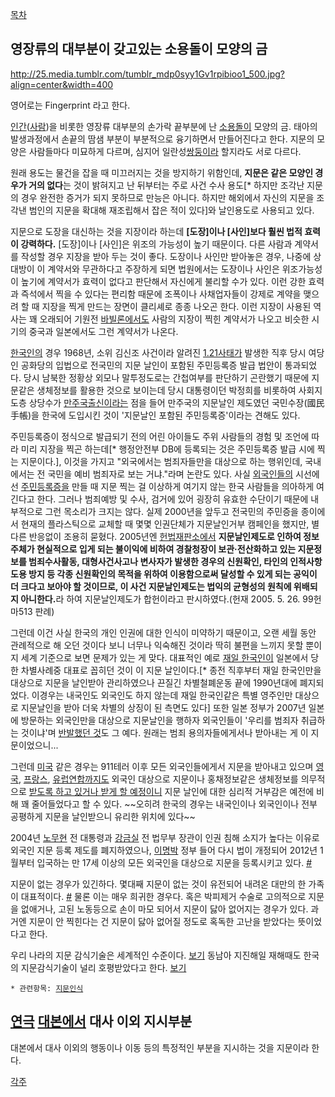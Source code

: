 [[목차]]
== 영장류의 대부분이 갖고있는 소용돌이 모양의 금 ==
http://25.media.tumblr.com/tumblr_mdp0syy1Gv1rpibioo1_500.jpg?align=center&width=400

영어로는 Fingerprint 라고 한다.

[[인간]]([[사람]])을 비롯한 영장류 대부분의 손가락 끝부분에 난 [[소용돌이]] 모양의 금. 태아의 발생과정에서 손끝의 땀샘 부분이 부분적으로 융기하면서 만들어진다고 한다. 지문의 모양은 사람들마다 미묘하게 다르며, 심지어 일란성[[쌍둥이]]라 할지라도 서로 다르다. 

원래 용도는 물건을 잡을 때 미끄러지는 것을 방지하기 위함인데, '''지문은 같은 모양인 경우가 거의 없다'''는 것이 밝혀지고 난 뒤부터는 주로 사건 수사 용도[* 하지만 조각난 지문의 경우 완전한 증거가 되지 못하므로 만능은 아니다. 하지만 해외에서 자신의 지문을 조각낸 범인의 지문을 확대해 재조립해서 잡은 적이 있다]와 날인용도로 사용되고 있다.

지문으로 도장을 대신하는 것을 지장이라 하는데 '''[도장]이나 [사인]보다 훨씬 법적 효력이 강력하다.''' [도장]이나 [사인]은 위조의 가능성이 높기 때문이다. 다른 사람과 계약서를 작성할 경우 지장을 받아 두는 것이 좋다. 도장이나 사인만 받아놓은 경우, 나중에 상대방이 이 계약서와 무관하다고 주장하게 되면 법원에서는 도장이나 사인은 위조가능성이 높기에 계약서가 효력이 없다고 판단해서 자신에게 불리할 수가 있다. 이런 강한 효력과 즉석에서 찍을 수 있다는 편리함 때문에 조폭이나 사채업자들이 강제로 계약을 맺으려 할 때 지장을 찍게 만드는 장면이 클리셰로 종종 나오곤 한다. 이런 지장이 사용된 역사는 꽤 오래되어 기원전 [[바빌론]]에서도 사람의 지장이 찍힌 계약서가 나오고 비슷한 시기의 중국과 일본에서도 그런 계약서가 나온다. 

[[한국인]]의 경우 1968년, 소위 김신조 사건이라 알려진 [[1.21사태]]가 발생한 직후 당시 여당인 공화당의 입법으로 전국민의 지문 날인이 포함된 주민등록증 발급 법안이 통과되었다. 당시 남북한 정황상 외모나 말투정도로는 간첩여부를 판단하기 곤란했기 때문에 지문같은 생체정보를 활용한 것으로 보이는데 당시 대통령이던 박정희를 비롯하여 사회지도층 상당수가 [[만주국]]출신이라는 점을 들어 만주국의 지문날인 제도였던 국민수장(國民手帳)을 한국에 도입시킨 것이 '지문날인 포함된 주민등록증'이라는 견해도 있다.

주민등록증이 정식으로 발급되기 전의 어린 아이들도 주위 사람들의 경험 및 조언에 따라 미리 지장을 찍곤 하는데[* 행정안전부 DB에 등록되는 것은 주민등록증 발급 시에 찍는 지문이다.], 이것을 가지고 "외국에서는 범죄자들만을 대상으로 하는 행위인데, 국내에서는 전 국민을 예비 범죄자로 보는 거냐."라며 논란도 있다. 사실 [[외국인]]들의 시선에선 [[주민등록증]]을 만들 때 지문 찍는 걸 이상하게 여기지 않는 한국 사람들을 의아하게 여긴다고 한다. 그러나 범죄예방 및 수사, 검거에 있어 굉장히 유효한 수단이기 때문에 내부적으로 그런 목소리가 크지는 않다. 실제 2000년을 앞두고 전국민의 주민증을 종이에서 현재의 플라스틱으로 교체할 때 몇몇 인권단체가 지문날인거부 캠페인을 했지만, 별다른 반응없이 조용히 묻혔다. 2005년엔 [[헌법재판소]]에서 '''지문날인제도로 인하여 정보주체가 현실적으로 입게 되는 불이익에 비하여 경찰청장이 보관·전산화하고 있는 지문정보를 범죄수사활동, 대형사건사고나 변사자가 발생한 경우의 신원확인, 타인의 인적사항 도용 방지 등 각종 신원확인의 목적을 위하여 이용함으로써 달성할 수 있게 되는 공익이 더 크다고 보아야 할 것이므로, 이 사건 지문날인제도는 법익의 균형성의 원칙에 위배되지 아니한다.'''라 하여 지문날인제도가 합헌이라고 판시하였다.(헌재 2005. 5. 26. 99헌마513 판례) 

그런데 이건 사실 한국의 개인 인권에 대한 인식이 미약하기 때문이고, 오랜 세월 동안 관례적으로 해 오던 것이다 보니 너무나 익숙해진 것이라 딱히 불편을 느끼지 못할 뿐이지 세계 기준으로 보면 문제가 있는 게 맞다. 대표적인 예로 [[재일 한국인]]이 일본에서 당한 차별사례중 대표로 꼽히던 것이 이 지문 날인이다.[* 종전 직후부터 재일 한국인만을 대상으로 지문을 날인받아 관리하였으나 끈질긴 차별철폐운동 끝에 1990년대에 폐지되었다. 이경우는 내국인도 외국인도 하지 않는데 재일 한국인같은 특별 영주인만 대상으로 지문날인을 받아 더욱 차별의 상징이 된 측면도 있다] 또한 일본 정부가 2007년 일본에 방문하는 외국인만을 대상으로 지문날인을 행하자 외국인들이 '우리를 범죄자 취급하는 것이냐'며 [http://news.khan.co.kr/kh_news/khan_art_view.html?artid=200711201447591&code=970203 반발했던 것]도 그 예다. 원래는 범죄 용의자들에게서나 받아내는 게 이 지문이었으니...

그런데 [[미국]] 같은 경우는 911테러 이후 모든 외국인들에게서 지문을 받아내고 있으며 [[영국]], [[프랑스]], [[유럽연합]]까지도 외국인 대상으로 지문이나 홍채정보같은 생체정보를 의무적으로 [http://w1.radiokorea.com/news/article.php?uid=22829 받도록 하고 있거나 받게 할 예정이니] 지문 날인에 대한 심리적 거부감은 예전에 비해 꽤 줄어들었다고 할 수 있다. ~~오히려 한국의 경우는 내국인이나 외국인이나 전부 공평하게 지문을 날인받으니 유리한 위치에 있다~~

2004년 [[노무현]] 전 대통령과 [[강금실]] 전 법무부 장관이 인권 침해 소지가 높다는 이유로 외국인 지문 등록 제도를 폐지하였으나, [[이명박]] 정부 들어 다시 법이 개정되어 2012년 1월부터 입국하는 만 17세 이상의 모든 외국인을 대상으로 지문을 등록시키고 있다. [http://news.naver.com/main/read.nhn?mode=LSD&mid=sec&sid1=102&oid=001&aid=0005437165 #]

지문이 없는 경우가 있긴하다. 몇대째 지문이 없는 것이 유전되어 내려온 대만의 한 가족이 대표적이다. [http://news.hankooki.com/lpage/people/200802/h2008020318104984800.htm #] 물론 이는 매우 희귀한 경우다. 혹은 박피제거 수술로 고의적으로 지문을 없애거나, 고된 노동등으로 손이 마모 되어서 지문이 닳아 없어지는 경우가 있다. 과거엔 지문이 안 찍힌다는 건 지문이 닳아 없어질 정도로 혹독한 고난을 받았다는 뜻이었다고 한다.

우리 나라의 지문 감식기술은 세계적인 수준이다. [http://www.seoul.co.kr/news/newsView.php?id=20110813019001 보기]
동남아 지진해일 재해때도 한국의 지문감식기술이 널리 호평받았다고 한다. [http://www.ytnscience.co.kr/program/program_view.php?s_mcd=0082&key=201308071623173587&s_hcd= 보기]

 * 관련항목: [[지문인식]]

== [[연극]] [[대본]]에서 대사 이외 지시부분 ==
대본에서 대사 이외의 행동이나 이동 등의 특정적인 부분을 지시하는 것을 지문이라 한다.

[[각주]]

